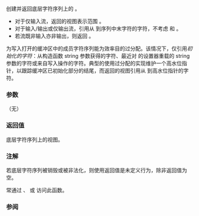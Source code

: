 {{cpp/io/basic_stringbuf/title|view}}
{{cpp/io/basic_stringbuf/navbar}}
{{dcl begin}}
{{dcl|since=c++20|
std::basic_string_view&lt;CharT, Traits&gt; view() const noexcept;
}}
{{dcl end}}

创建并返回底层字符序列上的 {{lc|std::basic_string_view}}。
* 对于仅输入流，返回的视图表示范围 {{c|[eback(), egptr())}}。
* 对于输入/输出或仅输出流，引用从 {{c|pbase()}} 到序列中末字符的字符，不考虑 {{c|egptr()}} 和 {{c|epptr()}}。
* 若流既非输入亦非输出，则返回 {{c|std::basic_string_view&lt;CharT, Traits&gt;{} }}。

为写入打开的缓冲区中的成员字符序列能为效率目的过分配。该情况下，仅引用''初始化的字符''：从构造函数 string 参数获得的字符、最近对 {{tt|str()}} 的设置器重载的 string 参数的字符或来自写入操作的字符。典型的使用过分配的实现维护一个高水位指针，以跟踪缓冲区已初始化部分的结尾，而返回的视图引用从 {{c|pbase()}} 到高水位指针的字符。

===参数===
（无）

===返回值===
底层字符序列上的视图。

===注解===
若底层字符序列被销毁或被非法化，则使用返回值是未定义行为，除非返回值为空。

常通过 {{lc|std::basic_istringstream::view()}}、{{lc|std::basic_ostringstream::view()}} 或 {{lc|std::basic_stringstream::view()}} 访问此函数。

===参阅===
{{dsc begin}}
{{dsc inc|cpp/io/basic_stringbuf/dsc str}}
{{dsc inc|cpp/string/basic_string/dsc operator string_view}}
{{dsc end}}

{{langlinks|en|es|ja}}